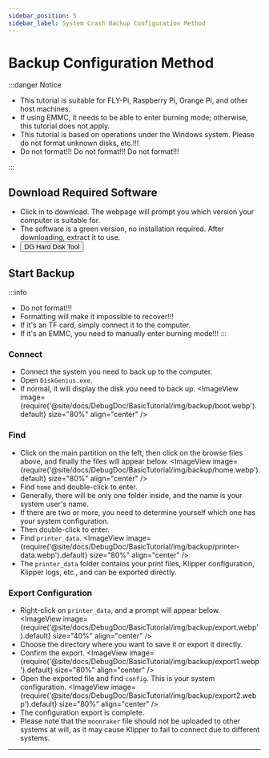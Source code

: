```yaml
---
sidebar_position: 5
sidebar_label: System Crash Backup Configuration Method
---
```


# Backup Configuration Method

:::danger Notice

* This tutorial is suitable for FLY-Pi, Raspberry Pi, Orange Pi, and other host machines.
* If using EMMC, it needs to be able to enter burning mode; otherwise, this tutorial does not apply.
* This tutorial is based on operations under the Windows system. Please do not format unknown disks, etc.!!!
* Do not format!!! Do not format!!! Do not format!!!

:::

## Download Required Software

* Click in to download. The webpage will prompt you which version your computer is suitable for.
* The software is a green version, no installation required. After downloading, extract it to use.
* <Button variant="contained" disableElevation href="https://www.diskgenius.cn/download.php">DG Hard Disk Tool</Button>

## Start Backup

:::info
* Do not format!!!
* Formatting will make it impossible to recover!!!
* If it's an TF card, simply connect it to the computer.
* If it's an EMMC, you need to manually enter burning mode!!!
:::

### Connect
* Connect the system you need to back up to the computer.
* Open `DiskGenius.exe`.
* If normal, it will display the disk you need to back up.
    <ImageView image={require('@site/docs/DebugDoc/BasicTutorial/img/backup/boot.webp').default} size="80%" align="center" />

### Find
* Click on the main partition on the left, then click on the browse files above, and finally the files will appear below.
    <ImageView image={require('@site/docs/DebugDoc/BasicTutorial/img/backup/home.webp').default} size="80%" align="center" />
* Find `home` and double-click to enter.
* Generally, there will be only one folder inside, and the name is your system user's name.
* If there are two or more, you need to determine yourself which one has your system configuration.
* Then double-click to enter.
* Find `printer_data`.
    <ImageView image={require('@site/docs/DebugDoc/BasicTutorial/img/backup/printer-data.webp').default} size="80%" align="center" />
* The `printer_data` folder contains your print files, Klipper configuration, Klipper logs, etc., and can be exported directly.

### Export Configuration
* Right-click on `printer_data`, and a prompt will appear below.
    <ImageView image={require('@site/docs/DebugDoc/BasicTutorial/img/backup/export.webp').default} size="40%" align="center" />
* Choose the directory where you want to save it or export it directly.
* Confirm the export.
    <ImageView image={require('@site/docs/DebugDoc/BasicTutorial/img/backup/export1.webp').default} size="80%" align="center" />
* Open the exported file and find `config`. This is your system configuration.
    <ImageView image={require('@site/docs/DebugDoc/BasicTutorial/img/backup/export2.webp').default} size="80%" align="center" />
* The configuration export is complete.
* Please note that the `moonraker` file should not be uploaded to other systems at will, as it may cause Klipper to fail to connect due to different systems.
  

---